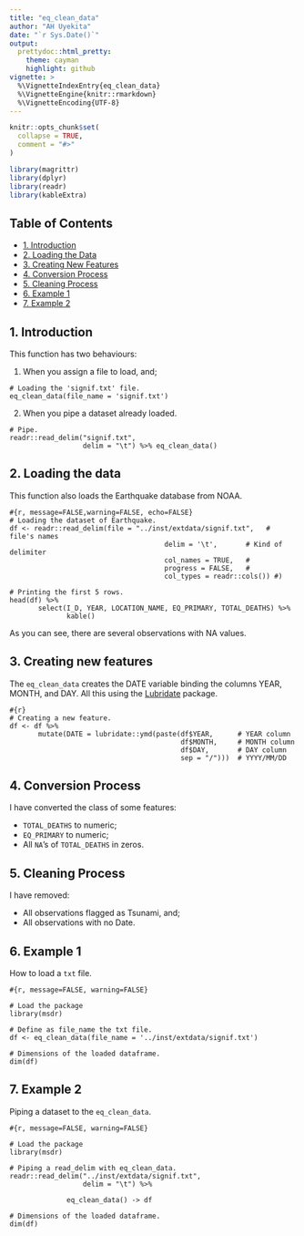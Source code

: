 ```yaml
---
title: "eq_clean_data"
author: "AH Uyekita"
date: "`r Sys.Date()`"
output:
  prettydoc::html_pretty:
    theme: cayman
    highlight: github
vignette: >
  %\VignetteIndexEntry{eq_clean_data}
  %\VignetteEngine{knitr::rmarkdown}
  %\VignetteEncoding{UTF-8}
---
```


```r
knitr::opts_chunk$set(
  collapse = TRUE,
  comment = "#>"
)
```

```r
library(magrittr)
library(dplyr)
library(readr)
library(kableExtra)
```

## Table of Contents

- [1. Introduction](#intro)  
- [2. Loading the Data](#load_data)
- [3. Creating New Features](#new_features)
- [4. Conversion Process](#conversion)
- [5. Cleaning Process](#cleaning)
- [6. Example 1](#example_1)
- [7. Example 2](#example_2)

## 1. Introduction {#intro}


This function has two behaviours:

1) When you assign a file to load, and;

```
# Loading the 'signif.txt' file.
eq_clean_data(file_name = 'signif.txt')
```

2) When you pipe a dataset already loaded.

```
# Pipe.
readr::read_delim("signif.txt",
                  delim = "\t") %>% eq_clean_data()
```

## 2. Loading the data {#load_data}

This function also loads the Earthquake database from NOAA.

```
#{r, message=FALSE,warning=FALSE, echo=FALSE}
# Loading the dataset of Earthquake.
df <- readr::read_delim(file = "../inst/extdata/signif.txt",   # file's names
                                      delim = '\t',       # Kind of delimiter
                                      col_names = TRUE,   #
                                      progress = FALSE,   #
                                      col_types = readr::cols()) #)

# Printing the first 5 rows.
head(df) %>%
       select(I_D, YEAR, LOCATION_NAME, EQ_PRIMARY, TOTAL_DEATHS) %>% 
              kable()
```

As you can see, there are several observations with NA values.


## 3. Creating new features {#new_features}

The `eq_clean_data` creates the DATE variable binding the columns YEAR, MONTH, and DAY. All this using the [Lubridate][lubridate_url] package.

[lubridate_url]: https://lubridate.tidyverse.org

```
#{r}
# Creating a new feature.
df <- df %>%
       mutate(DATE = lubridate::ymd(paste(df$YEAR,      # YEAR column
                                          df$MONTH,     # MONTH column
                                          df$DAY,       # DAY column
                                          sep = "/")))  # YYYY/MM/DD
```

## 4. Conversion Process {#conversion}

I have converted  the class of some features:

* `TOTAL_DEATHS` to numeric;
* `EQ_PRIMARY` to numeric;
* All `NA`'s of `TOTAL_DEATHS` in zeros.

## 5. Cleaning Process {#cleaning}

I have removed:

* All observations flagged as Tsunami, and;
* All observations with no Date.

## 6. Example 1 {#example_1}

How to load a `txt` file.

```
#{r, message=FALSE, warning=FALSE}

# Load the package
library(msdr)

# Define as file_name the txt file.
df <- eq_clean_data(file_name = '../inst/extdata/signif.txt')

# Dimensions of the loaded dataframe.
dim(df)
```


## 7. Example 2 {#example_2}

Piping a dataset to the `eq_clean_data`.

```
#{r, message=FALSE, warning=FALSE}

# Load the package
library(msdr)

# Piping a read_delim with eq_clean_data.
readr::read_delim("../inst/extdata/signif.txt",
                  delim = "\t") %>%
       
              eq_clean_data() -> df

# Dimensions of the loaded dataframe.
dim(df)
```
